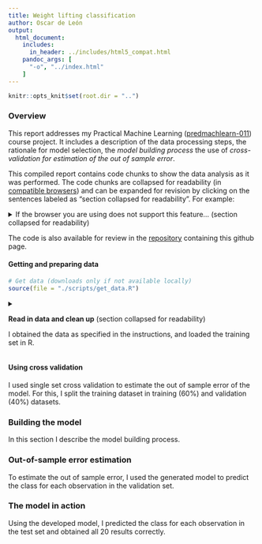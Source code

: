 ```yaml
---
title: Weight lifting classification
author: Oscar de León
output:
  html_document:
    includes:
      in_header: ../includes/html5_compat.html
    pandoc_args: [
      "-o", "../index.html"
    ]
---
```





```r
knitr::opts_knit$set(root.dir = "..")
```


### Overview

This report addresses my Practical Machine Learning ([predmachlearn-011](https://www.coursera.org/course/predmachlearn)) course project.
It includes a description of the data processing steps, the rationale for model selection, the _model building process_ the use of _cross-validation for estimation of the out of sample error_.

This compiled report contains code chunks to show the data analysis as it was performed.
The code chunks are collapsed for readability (in [compatible browsers](http://www.w3schools.com/tags/tag_details.asp)) and can be expanded for revision by clicking on the sentences labeled as "section collapsed for readability".
For example:

<details><summary>
If the browser you are using does not support this feature...
(section collapsed for readability)
</summary>
this text is shown upon page loading (as are the code chunks).
Otherwise, it (and the code chunks) stay collapse until you open them.
</details>

The code is also available for review in the [repository](https://github.com/odeleongt/predmachlearn-011) containing this github page.

#### Getting and preparing data

```r
# Get data (downloads only if not available locally)
source(file = "./scripts/get_data.R")
```

<details>
<summary>**Read in data and clean up** (section collapsed for readability)

I obtained the data as specified in the instructions, and loaded the training set in R.

</summary>
```r
source(file = "./scripts/prepare_data.R", echo = TRUE)
```
</details>

#### Using cross validation

I used single set cross validation to estimate the out of sample error of the model.
For this, I split the training dataset in training (60%) and validation (40%) datasets.


### Building the model

In this section I describe the model building process.


### Out-of-sample error estimation

To estimate the out of sample error, I used the generated model to predict the class for each observation in the validation set.


### The model in action

Using the developed model, I predicted the class for each observation in the test set and obtained all 20 results correctly.
